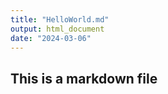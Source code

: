 ```yaml
---
title: "HelloWorld.md"
output: html_document
date: "2024-03-06"
---
```


## This is a markdown file
